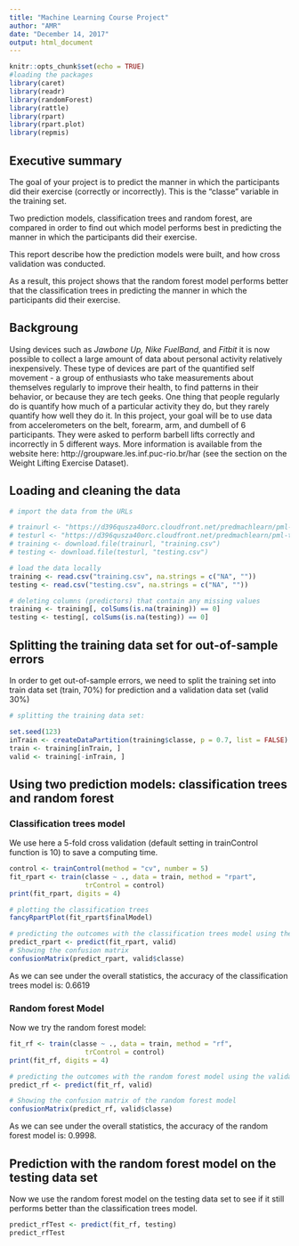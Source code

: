 ```yaml
---
title: "Machine Learning Course Project"
author: "AMR"
date: "December 14, 2017"
output: html_document
---
```


```r
knitr::opts_chunk$set(echo = TRUE)
#loading the packages
library(caret)
library(readr)
library(randomForest)
library(rattle)
library(rpart)
library(rpart.plot)
library(repmis)

```

## Executive summary

The goal of your project is to predict the manner in which the participants did their exercise (correctly or incorrectly). This is the "classe" variable in the training set.  

Two prediction models, classification trees and random forest, are compared in order to find out which model performs best in predicting the manner in which the participants did their exercise.  

This report describe how the prediction models were built, and how cross validation was conducted.

As a result, this project shows that the random forest model performs better that the classification trees in predicting the manner in which the participants did their exercise.


## Backgroung

Using devices such as *Jawbone Up, Nike FuelBand,* and *Fitbit* it is now possible to collect a large amount of data about personal activity relatively inexpensively. These type of devices are part of the quantified self movement - a group of enthusiasts who take measurements about themselves regularly to improve their health, to find patterns in their behavior, or because they are tech geeks. One thing that people regularly do is quantify how much of a particular activity they do, but they rarely quantify how well they do it. In this project, your goal will be to use data from accelerometers on the belt, forearm, arm, and dumbell of 6 participants. They were asked to perform barbell lifts correctly and incorrectly in 5 different ways. More information is available from the website here: http://groupware.les.inf.puc-rio.br/har (see the section on the Weight Lifting Exercise Dataset). 

## Loading and cleaning the data
```r
# import the data from the URLs

# trainurl <- "https://d396qusza40orc.cloudfront.net/predmachlearn/pml-training.csv"
# testurl <- "https://d396qusza40orc.cloudfront.net/predmachlearn/pml-testing.csv"
# training <- download.file(trainurl, "training.csv")
# testing <- download.file(testurl, "testing.csv")

# load the data locally
training <- read.csv("training.csv", na.strings = c("NA", ""))
testing <- read.csv("testing.csv", na.strings = c("NA", ""))

# deleting columns (predictors) that contain any missing values
training <- training[, colSums(is.na(training)) == 0]
testing <- testing[, colSums(is.na(testing)) == 0]
```

## Splitting the training data set for out-of-sample errors

In order to get out-of-sample errors, we need to split the training set into train data set (train, 70%) for prediction and a validation data set (valid 30%)
```r
# splitting the training data set:

set.seed(123) 
inTrain <- createDataPartition(training$classe, p = 0.7, list = FALSE)
train <- training[inTrain, ]
valid <- training[-inTrain, ]

```

## Using two prediction models: classification trees and random forest

### Classification trees model
We use here a 5-fold cross validation (default setting in trainControl function is 10) to save a computing time.


```r
control <- trainControl(method = "cv", number = 5)
fit_rpart <- train(classe ~ ., data = train, method = "rpart", 
                   trControl = control)
print(fit_rpart, digits = 4)
```

```r
# plotting the classification trees
fancyRpartPlot(fit_rpart$finalModel)
```

```r
# predicting the outcomes with the classification trees model using the validation data set
predict_rpart <- predict(fit_rpart, valid)
# Showing the confusion matrix
confusionMatrix(predict_rpart, valid$classe)
```


As we can see under the overall statistics, the accuracy of the classification trees model is: 0.6619


### Random forest Model

Now we try the random forest model:

```r
fit_rf <- train(classe ~ ., data = train, method = "rf", 
                   trControl = control)
print(fit_rf, digits = 4)

```

```r
# predicting the outcomes with the random forest model using the validation data set
predict_rf <- predict(fit_rf, valid)

# Showing the confusion matrix of the random forest model
confusionMatrix(predict_rf, valid$classe)

```

As we can see under the overall statistics, the accuracy of the random forest model is: 0.9998.

## Prediction with the random forest model on the testing data set

Now we use the random forest model on the testing data set to see if it still performs better than the classification trees model.

```r
predict_rfTest <- predict(fit_rf, testing)
predict_rfTest
```



